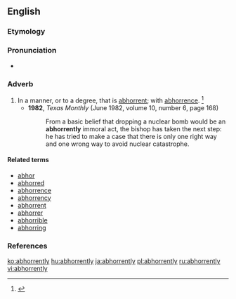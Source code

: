 ==English==

===Etymology===
{{suffix|abhorrent|ly}}

===Pronunciation===
{{a|US}} {{IPA|/æbˈhɔɹ.ənt.li/|/æbˈhɑɹ.ənt.li/}}
* {{audio|en-us-abhorrently.ogg|Audio (US)}}

===Adverb===
{{en-adv}}

# In a manner, or to a degree, that is [[abhorrent]]; with [[abhorrence]]. {{defdate|Early 19<sup>th</sup> century.}}<ref>{{reference-book | last =| first = | authorlink =  | coauthors =  | editor =Brown, Lesley  | others =  | title = The Shorter Oxford English Dictionary | origdate =  | origyear = 1933| origmonth =  | url =  | format =  | accessdate =  | accessyear =  | accessmonth =  | edition = 5th | date =  | year =2003| month =  | publisher =Oxford University Press  | location =Oxford, UK | language =  | id =  | doi = | isbn =978-0-19-860575-7 | lccn = | ol = | pages =4| chapter =  | chapterurl =  | quote =}}</ref>
#* '''1982''', ''Texas Monthly'' (June 1982, volume 10, number 6, page 168)
#*: From a basic belief that dropping a nuclear bomb would be an '''abhorrently''' immoral act, the bishop has taken the next step: he has tried to make a case that there is only one right way and one wrong way to avoid nuclear catastrophe.

====Related terms====
* [[abhor]]
* [[abhorred]]
* [[abhorrence]]
* [[abhorrency]]
* [[abhorrent]]
* [[abhorrer]]
* [[abhorrible]]
* [[abhorring]]

===References===
<references/>

[[ko:abhorrently]]
[[hu:abhorrently]]
[[ja:abhorrently]]
[[pl:abhorrently]]
[[ru:abhorrently]]
[[vi:abhorrently]]
